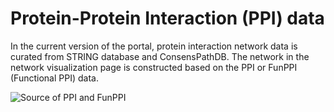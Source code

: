 # Protein-Protein Interaction (PPI) data

In the current version of the portal, protein interaction network data is curated from STRING database and ConsensPathDB. The network in the network visualization page is constructed based on the PPI or FunPPI (Functional PPI) data.

![Source of PPI and FunPPI](../../../public/image/docs/ppi-funppi-source.png)
